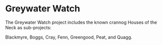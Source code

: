 
# Greywater Watch

<ProjectDetails
  floatRight
  region="North"
  house="House Reed"
  type="Castle"
  status="Not Started"
  warp="/warp greywaterwatch"
  projectLead="undefined"
  dateStarted="Invalid Date"
  dateCompleted="Invalid Date"
/>

The Greywater Watch project includes the known crannog Houses of the Neck as sub-projects:

Blackmyre, Boggs, Cray, Fenn, Greengood, Peat, and Quagg.

